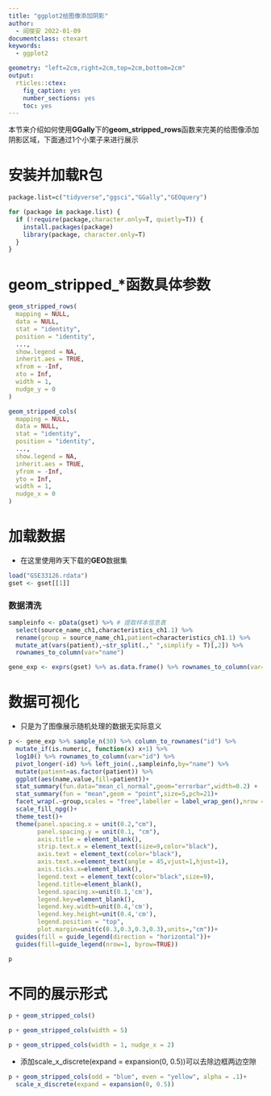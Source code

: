 ```yaml
---
title: "ggplot2给图像添加阴影"
author:
  - 阎俊安 2022-01-09
documentclass: ctexart
keywords:
  - ggplot2

geometry: "left=2cm,right=2cm,top=2cm,bottom=2cm"
output:
  rticles::ctex:
    fig_caption: yes
    number_sections: yes
    toc: yes
---
```




本节来介绍如何使用**GGally**下的**geom_stripped_rows**函数来完美的给图像添加阴影区域，下面通过1个小栗子来进行展示


# 安装并加载R包

```r

package.list=c("tidyverse","ggsci","GGally","GEOquery")

for (package in package.list) {
  if (!require(package,character.only=T, quietly=T)) {
    install.packages(package)
    library(package, character.only=T)
  }
}
```

# geom_stripped_*函数具体参数

```r
geom_stripped_rows(
  mapping = NULL,
  data = NULL,
  stat = "identity",
  position = "identity",
  ...,
  show.legend = NA,
  inherit.aes = TRUE,
  xfrom = -Inf,
  xto = Inf,
  width = 1,
  nudge_y = 0
)

geom_stripped_cols(
  mapping = NULL,
  data = NULL,
  stat = "identity",
  position = "identity",
  ...,
  show.legend = NA,
  inherit.aes = TRUE,
  yfrom = -Inf,
  yto = Inf,
  width = 1,
  nudge_x = 0
)
```

# 加载数据
* 在这里使用昨天下载的**GEO**数据集

```r
load("GSE33126.rdata")
gset <- gset[[1]]
```
### 数据清洗

```r

sampleinfo <- pData(gset) %>% # 提取样本信息表
  select(source_name_ch1,characteristics_ch1.1) %>% 
  rename(group = source_name_ch1,patient=characteristics_ch1.1) %>% 
  mutate_at(vars(patient),~str_split(.," ",simplify = T)[,2]) %>%
  rownames_to_column(var="name")

gene_exp <- exprs(gset) %>% as.data.frame() %>% rownames_to_column(var="id")
```

# 数据可视化

* 只是为了图像展示随机处理的数据无实际意义

```r
p <- gene_exp %>% sample_n(30) %>% column_to_rownames("id") %>% 
  mutate_if(is.numeric, function(x) x+1) %>%
  log10() %>% rownames_to_column(var="id") %>% 
  pivot_longer(-id) %>% left_join(.,sampleinfo,by="name") %>% 
  mutate(patient=as.factor(patient)) %>% 
  ggplot(aes(name,value,fill=patient))+
  stat_summary(fun.data="mean_cl_normal",geom="errorbar",width=0.2) +
  stat_summary(fun = "mean",geom = "point",size=5,pch=21)+
  facet_wrap(.~group,scales = "free",labeller = label_wrap_gen(),nrow = 1)+
  scale_fill_npg()+
  theme_test()+
  theme(panel.spacing.x = unit(0.2,"cm"),
        panel.spacing.y = unit(0.1, "cm"),
        axis.title = element_blank(),
        strip.text.x = element_text(size=9,color="black"),
        axis.text = element_text(color="black"),
        axis.text.x=element_text(angle = 45,vjust=1,hjust=1),
        axis.ticks.x=element_blank(),
        legend.text = element_text(color="black",size=9),
        legend.title=element_blank(),
        legend.spacing.x=unit(0.1,'cm'),
        legend.key=element_blank(),
        legend.key.width=unit(0.4,'cm'),
        legend.key.height=unit(0.4,'cm'),
        legend.position = "top",
        plot.margin=unit(c(0.3,0.3,0.3,0.3),units=,"cm"))+
  guides(fill = guide_legend(direction = "horizontal"))+
  guides(fill=guide_legend(nrow=1, byrow=TRUE))

p
```

# 不同的展示形式

```r
p + geom_stripped_cols()
```


```r
p + geom_stripped_cols(width = 5)
```

```r
p + geom_stripped_cols(width = 1, nudge_x = 2)
```

* 添加scale_x_discrete(expand = expansion(0, 0.5))可以去除边框两边空隙
```r
p + geom_stripped_cols(odd = "blue", even = "yellow", alpha = .1)+
  scale_x_discrete(expand = expansion(0, 0.5))
```
